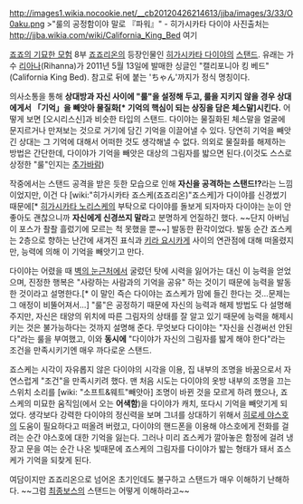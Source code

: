 http://images1.wikia.nocookie.net/__cb20120426214613/jjba/images/3/33/O0aku.png
>"룰의 공정함이야 말로 『파워』" - 히가시카타 다이야 
사진출처는 http://jjba.wikia.com/wiki/California_King_Bed 여기

[[죠죠의 기묘한 모험]] 8부 [[죠죠리온]]의 등장인물인 [[히가시카타 다이야]]의 [[스탠드]]. 유래는 가수 [[리아나]](Rihanna)가 2011년 5월 13일에 발매한 싱글인 "캘리포니아 킹 베드"(California King Bed). 참고로 뒤에 붙는 'ちゃん'까지가 정식 명칭이다.

의사소통을 통해 '''상대방과 자신 사이에 "룰"을 설정해 두고, 룰을 지키지 않을 경우 상대에게서 「기억」을 빼앗아 물질화[* 기억의 핵심이 되는 상징을 담은 체스말]시킨다.''' 어떻게 보면 [오시리스신]과 비슷한 타입의 스탠드. 다이야는 물질화된 체스말을 얼굴에 문지르거나 만져보는 것으로 거기에 담긴 기억을 이끌어낼 수 있다. 당연히 기억을 빼앗긴 상대는 그 기억에 대해서 어떠한 것도 생각해낼 수 없다. 
의외로 물질화를 해제하는 방법은 간단한데, 다이야가 기억을 빼앗은 대상의 그림자를 밟으면 된다.(이것도 스스로 상정한 "룰"인지는 [[추가바람]])

작중에서는 스탠드 공격을 받은 듯한 모습으로 인해 '''자신을 공격하는 스탠드!?'''라는 느낌이었지만, 이건 다 [wiki:"히가시카타 죠스케(죠죠리온)"죠스케]가 다이야를 신경썼기 때문에[* [[히가시카타 노리스케]]의 부탁으로 다이야를 돌보게 되자마자 다이야는 눈이 안좋아도 괜찮으니까 '''자신에게 신경쓰지 말라'''고 분명하게 언질하긴 했다. ~~단지 아버님이 포스가 좔좔 흘렀기에 모르는 척 못했을 뿐~~] 발동한 환각이었다. 발동 순간 죠스케는 2층으로 향하는 난간에 새겨진 표식과 [[키라 요시카게]] 사이의 연관점에 대해 떠올렸지만, 능력에 의해 이 기억을 빼앗기고 만다.

다이야는 어렸을 때 [[벽의 눈]]근처에서 굴렀던 탓에 시력을 잃어가는 대신 이 능력을 얻었으며, 진정한 행복은 "사랑하는 사람과의 기억을 공유" 하는 것이기 때문에 능력을 발동한 것이라고 설명한다.[* 이 말인 즉슨 다이야는 죠스케가 맘에 들긴 한다는 것…문제는 그 애정이 비뚤어져서...] "룰"은 공정하기 때문에 자신의 능력과 해제 방법도 다 설명해주지만, 자신은 태양의 위치에 따른 그림자의 상태를 잘 알고 있기 때문에 능력을 해제시키는 것은 불가능하다는 것까지 설명해 준다. 무엇보다 다이야는 "자신을 신경써선 안된다"라는 룰을 부여했고, 이와 '''동시에''' "다이야가 자신의 그림자를 밟게 해야 한다"라는 조건을 만족시키기엔 매우 까다로운 스탠드.

죠스케는 시각이 자유롭지 않은 다이야의 시각을 이용, 집 내부의 조명을 바꿈으로서 자연스럽게 "조건"을 만족시키려 했다. 맨 처음 시도는 다이야의 옷방 내부의 조명을 끄는 스위치 소리를 [wiki: "소프트&웨트"빼앗아] 조명이 바뀐 것을 모르게 하려 했으나, 죠스케의 미묘한 움직임(에서 오는 '''어색함''')을 다이야가 캐치, 또다시 기억을 빼앗기게 되었다. 생각보다 강력한 다이야의 정신력을 보며 그녀를 상대하기 위해서 [[히로세 야스호]]의 도움이 필요하다고 떠올려 버렸고, 다이야의 핸드폰을 이용해 야스호에게 전화를 걸려는 순간 야스호에 대한 기억을 잃는다.  그러나 미리 죠스케가 깔아놓은 함정에 걸려 냉장고 문을 여는 순간 나온 빛때문에 죠스케의 그림자를 다이야가 밟는 형태가 돼서 죠스케가 기억을 되찾게 된다.

여담이지만 죠죠리온으로 넘어온 초기인데도 불구하고 스탠드가 매우 이해하기 난해하다. ~~그럼 [[최종보스]]의 스탠드는 어떻게 이해하라고~~
